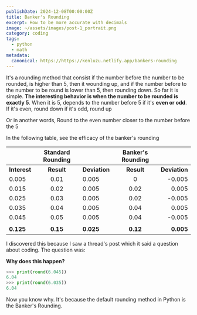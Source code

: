```yaml
---
publishDate: 2024-12-08T00:00:00Z
title: Banker's Rounding
excerpt: How to be more accurate with decimals
image: ~/assets/images/post-1_portrait.png
category: coding
tags:
  - python
  - math
metadata:
  canonical: https://https://kenluzu.netlify.app/bankers-rounding
---
```


It's a rounding method that consist if the number before the number to be rounded, is higher than 5, then it wounding up, and if the number before to the number to be round is lower than 5, then rounding down. So far it is simple. **The interesting behavior is when the number to be rounded is exactly 5**. When it is 5, depends to the number before 5 if it's **even or odd**. 
If it's even, round down
if it's odd, round up

Or in another words,
Round to the even number closer to the number before the 5

In the following table, see the efficacy of the banker's rounding


|                  | **Standard Rounding** |                 | **Banker's Rounding** |                        |
| ---------------- |:---------------------:| --------------- |:---------------------:| ----------------------:|
| **Interest**     | **Result**            | **Deviation**   | **Result**            | **Deviation**          |
| 0.005            | 0.01                  | 0.005           | 0                     | -0.005                 |
| 0.015            | 0.02                  | 0.005           | 0.02                  | 0.005                  |
| 0.025            | 0.03                  | 0.005           | 0.02                  | -0.005                 |
| 0.035            | 0.04                  | 0.005           | 0.04                  | 0.005                  |
| 0.045            | 0.05                  | 0.005           | 0.04                  | -0.005                 |
|                 |                        |                 |                        |                        |
| **0.125**        | **0.15**               | **0.025**       | **0.12**              | **0.005**              |

I discovered this because I saw a thread's post which it said a question about coding. The question was:

**Why does this happen?**

```python
>>> print(round(6.045))
6.04
>>> print(round(6.035))
6.04
```
Now you know why. It's because the default rounding method in Python is the Banker's Rounding.
